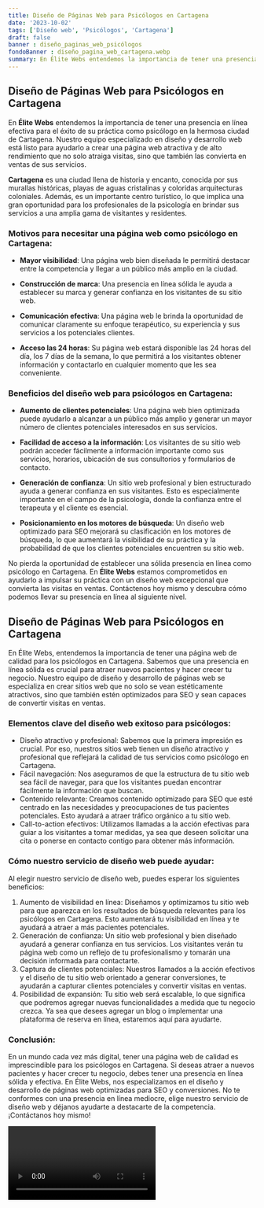 ```yaml
---
title: Diseño de Páginas Web para Psicólogos en Cartagena
date: '2023-10-02'
tags: ['Diseño web', 'Psicólogos', 'Cartagena']
draft: false
banner : diseño_paginas_web_psicólogos
fondoBanner : diseño_pagina_web_cartagena.webp
summary: En Élite Webs entendemos la importancia de tener una presencia en línea efectiva para el éxito de su práctica como psicólogo en la hermosa ciudad de Cartagena. Nuestro equipo especializado en diseño y desarrollo web está listo para ayudarlo a crear una página web atractiva y de alto rendimiento que no solo atraiga visitas, sino que también las convierta en ventas de sus servicios.
---
```


## Diseño de Páginas Web para Psicólogos en Cartagena

En **Élite Webs** entendemos la importancia de tener una presencia en línea efectiva para el éxito de su práctica como psicólogo en la hermosa ciudad de Cartagena. Nuestro equipo especializado en diseño y desarrollo web está listo para ayudarlo a crear una página web atractiva y de alto rendimiento que no solo atraiga visitas, sino que también las convierta en ventas de sus servicios.

**Cartagena** es una ciudad llena de historia y encanto, conocida por sus murallas históricas, playas de aguas cristalinas y coloridas arquitecturas coloniales. Además, es un importante centro turístico, lo que implica una gran oportunidad para los profesionales de la psicología en brindar sus servicios a una amplia gama de visitantes y residentes.

### Motivos para necesitar una página web como psicólogo en Cartagena:

- **Mayor visibilidad**: Una página web bien diseñada le permitirá destacar entre la competencia y llegar a un público más amplio en la ciudad.

- **Construcción de marca**: Una presencia en línea sólida le ayuda a establecer su marca y generar confianza en los visitantes de su sitio web.

- **Comunicación efectiva**: Una página web le brinda la oportunidad de comunicar claramente su enfoque terapéutico, su experiencia y sus servicios a los potenciales clientes.

- **Acceso las 24 horas**: Su página web estará disponible las 24 horas del día, los 7 días de la semana, lo que permitirá a los visitantes obtener información y contactarlo en cualquier momento que les sea conveniente.

### Beneficios del diseño web para psicólogos en Cartagena:

- **Aumento de clientes potenciales**: Una página web bien optimizada puede ayudarlo a alcanzar a un público más amplio y generar un mayor número de clientes potenciales interesados en sus servicios.

- **Facilidad de acceso a la información**: Los visitantes de su sitio web podrán acceder fácilmente a información importante como sus servicios, horarios, ubicación de sus consultorios y formularios de contacto.

- **Generación de confianza**: Un sitio web profesional y bien estructurado ayuda a generar confianza en sus visitantes. Esto es especialmente importante en el campo de la psicología, donde la confianza entre el terapeuta y el cliente es esencial.

- **Posicionamiento en los motores de búsqueda**: Un diseño web optimizado para SEO mejorará su clasificación en los motores de búsqueda, lo que aumentará la visibilidad de su práctica y la probabilidad de que los clientes potenciales encuentren su sitio web.

No pierda la oportunidad de establecer una sólida presencia en línea como psicólogo en Cartagena. En **Élite Webs** estamos comprometidos en ayudarlo a impulsar su práctica con un diseño web excepcional que convierta las visitas en ventas. Contáctenos hoy mismo y descubra cómo podemos llevar su presencia en línea al siguiente nivel.

<GifSeo />

<Cta />

## Diseño de Páginas Web para Psicólogos en Cartagena

En Élite Webs, entendemos la importancia de tener una página web de calidad para los psicólogos en Cartagena. Sabemos que una presencia en línea sólida es crucial para atraer nuevos pacientes y hacer crecer tu negocio. Nuestro equipo de diseño y desarrollo de páginas web se especializa en crear sitios web que no solo se vean estéticamente atractivos, sino que también estén optimizados para SEO y sean capaces de convertir visitas en ventas.

### Elementos clave del diseño web exitoso para psicólogos:

- Diseño atractivo y profesional: Sabemos que la primera impresión es crucial. Por eso, nuestros sitios web tienen un diseño atractivo y profesional que reflejará la calidad de tus servicios como psicólogo en Cartagena.
- Fácil navegación: Nos aseguramos de que la estructura de tu sitio web sea fácil de navegar, para que los visitantes puedan encontrar fácilmente la información que buscan.
- Contenido relevante: Creamos contenido optimizado para SEO que esté centrado en las necesidades y preocupaciones de tus pacientes potenciales. Esto ayudará a atraer tráfico orgánico a tu sitio web.
- Call-to-action efectivos: Utilizamos llamadas a la acción efectivas para guiar a los visitantes a tomar medidas, ya sea que deseen solicitar una cita o ponerse en contacto contigo para obtener más información.

### Cómo nuestro servicio de diseño web puede ayudar:

Al elegir nuestro servicio de diseño web, puedes esperar los siguientes beneficios:

1. Aumento de visibilidad en línea: Diseñamos y optimizamos tu sitio web para que aparezca en los resultados de búsqueda relevantes para los psicólogos en Cartagena. Esto aumentará tu visibilidad en línea y te ayudará a atraer a más pacientes potenciales.
2. Generación de confianza: Un sitio web profesional y bien diseñado ayudará a generar confianza en tus servicios. Los visitantes verán tu página web como un reflejo de tu profesionalismo y tomarán una decisión informada para contactarte.
3. Captura de clientes potenciales: Nuestros llamados a la acción efectivos y el diseño de tu sitio web orientado a generar conversiones, te ayudarán a capturar clientes potenciales y convertir visitas en ventas.
4. Posibilidad de expansión: Tu sitio web será escalable, lo que significa que podremos agregar nuevas funcionalidades a medida que tu negocio crezca. Ya sea que desees agregar un blog o implementar una plataforma de reserva en línea, estaremos aquí para ayudarte.

### Conclusión:

En un mundo cada vez más digital, tener una página web de calidad es imprescindible para los psicólogos en Cartagena. Si deseas atraer a nuevos pacientes y hacer crecer tu negocio, debes tener una presencia en línea sólida y efectiva. En Élite Webs, nos especializamos en el diseño y desarrollo de páginas web optimizadas para SEO y conversiones. No te conformes con una presencia en línea mediocre, elige nuestro servicio de diseño web y déjanos ayudarte a destacarte de la competencia. ¡Contáctanos hoy mismo!

<Video />

<CtaBot job='Psicólogos' city='Cartagena'/>

<Gmaps query='Cartagena+españa+maps' />